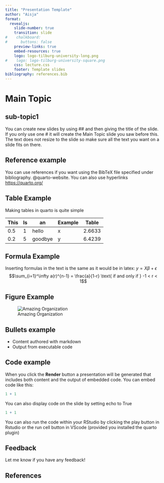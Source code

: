 ```yaml
---
title: "Presentation Template"
author: "Aisja"
format:
  revealjs: 
    slide-number: true
    transition: slide
#    chalkboard: 
#      buttons: false
    preview-links: true
    embed-resources: true
    logo: logo-tilburg-university-long.png
#    logo: logo-tilburg-university-square.png
    css: lecture.css
    footer: Template slides
bibliography: references.bib
---
```


# Main Topic

## sub-topic1

You can create new slides by using \#\# and then giving the title of the slide. If you only use one \# it will create the Main Topic slide you saw before this. The text does not resize to the slide so make sure all the text you want on a slide fits on there.

## Reference example

You can use references if you want using the BibTeX file specified under bibliography. @quarto-website. You can also use hyperlinks [https://quarto.org/](click here for the quarto website)

## Table Example

Making tables in quarto is quite simple

| This | Is | an | Example | Table | 
| --- | --- | --- | --- | --- |
| 0.5 | 1 | hello | x | 2.6633 |
| 0.2 | 5 | goodbye | y | 6.4239 | 

## Formula Example

Inserting formulas in the text is the same as it would be in latex: $y = X\beta + \epsilon$
$$\sum_{i=1}^\infty a(r)^{n-1} = \frac{a}{1-r} \text{ if and only if } -1 < r < 1$$

## Figure Example

![Amazing Organization](example_image.png)

## Bullets example

-   Content authored with markdown
-   Output from executable code

## Code example

When you click the **Render** button a presentation will be generated that includes both content and the output of embedded code. You can embed code like this:

```r
1 + 1
```

You can also display code on the slide by setting echo to True

```r
1 + 1
```

You can also run the code within your RStudio by clicking the play button in Rstudio or the run cell button in VScode (provided you installed the quarto plugin)

## Feedback

Let me know if you have any feedback!

## References

